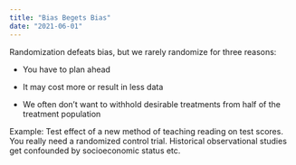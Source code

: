 ```yaml
---
title: "Bias Begets Bias"
date: "2021-06-01"
---
```


Randomization defeats bias, but we rarely randomize for three reasons:

-   You have to plan ahead

-   It may cost more or result in less data

-   We often don't want to withhold desirable treatments from half of the treatment population

Example: Test effect of a new method of teaching reading on test scores. You really need a randomized control trial. Historical observational studies get confounded by socioeconomic status etc.
